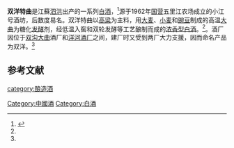 '''双洋特曲'''是江蘇[[泗洪|泗洪]]出产的一系列[[中国烧酒|白酒]]，<ref name=zgcnbjscdd>{{cite book |author=于光 |title=中国陈年白酒收藏大典．名优酒分册 |url=https://books.google.com/books/about/%E4%B8%AD%E5%9B%BD%E9%99%88%E5%B9%B4%E7%99%BD%E9%85%92%E6%94%B6%E8%97%8F%E5%A4%A7%E5%85%B8_%E5%90%8D%E4%BC%98%E9%85%92.html?id=ybVWzQEACAAJ |year=2018年 |language=Zh-hans |location=[[天津市|天津市]] |publisher=天津科学技术出版社] |page=489页 |isbn=755764753X |access-date=2018年5月1日 |archive-date=2020年10月22日 |archive-url=https://web.archive.org/web/20201022185609/https://books.google.com/books/about/%E4%B8%AD%E5%9B%BD%E9%99%88%E5%B9%B4%E7%99%BD%E9%85%92%E6%94%B6%E8%97%8F%E5%A4%A7%E5%85%B8_%E5%90%8D%E4%BC%98%E9%85%92.html?id=ybVWzQEACAAJ |dead-url=no }}</ref>源于1962年[[国营|国营]]五里江农场成立的小江号酒坊，后数度易名。双洋特曲以[[高粱|高粱]]为主料，用[[大麦|大麦]]、[[小麦|小麦]]和[[豌豆|豌豆]]制成的高温[[大曲|大曲]]为糖化[[发酵|发酵]]剂，经低温入窖和双轮发酵等工艺酿制而成的[[浓香型白酒|浓香型白酒]]。<ref name=zgcnbjscdd/>。酒厂因位于[[双沟大曲|双沟大曲]]酒厂和[[洋河酒厂|洋河酒厂]]之间，建厂时又受到两厂大力支援，因而命名产品为双洋。<ref name=zgcnbjscdd/>

==参考文献==
{{reflist}}
{{饮料小作品}}
{{中華酒文化}}

[[category:酿造酒|category:酿造酒]]
[[Category:中國酒|Category:中國酒]]
[[Category:白酒|Category:白酒]]